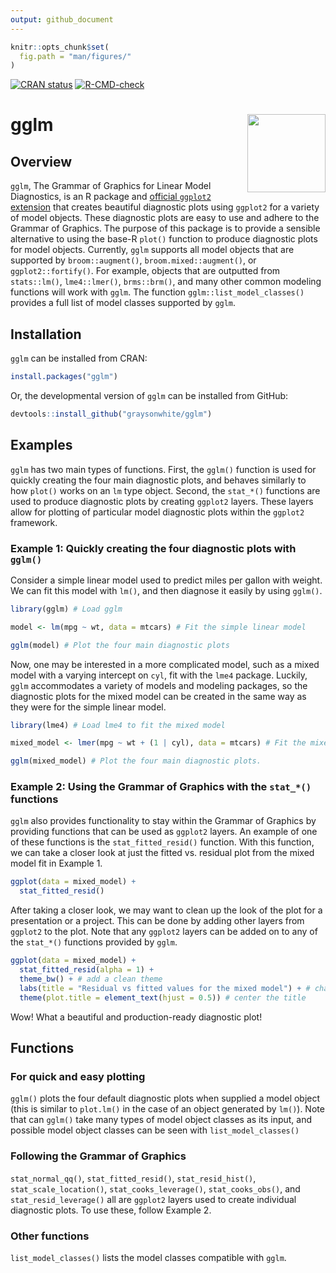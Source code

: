 ```yaml
---
output: github_document
---
```


```r
knitr::opts_chunk$set(
  fig.path = "man/figures/"
)
```


<!-- badges: start -->
[![CRAN status](https://www.r-pkg.org/badges/version/gglm)](https://cran.r-project.org/package=gglm)
[![R-CMD-check](https://github.com/graysonwhite/gglm/actions/workflows/R-CMD-check.yaml/badge.svg)](https://github.com/graysonwhite/gglm/actions/workflows/R-CMD-check.yaml)
<!-- badges: end -->

# gglm <img src="https://github.com/graysonwhite/gglm/blob/master/figs/gglm.gif?raw=true" align="right" width=125 />

## Overview

`gglm`, The Grammar of Graphics for Linear Model Diagnostics, is an R package and [official `ggplot2` extension](https://exts.ggplot2.tidyverse.org/gallery/) that creates beautiful diagnostic plots using `ggplot2` for a variety of model objects. These diagnostic plots are easy to use and adhere to the Grammar of Graphics. The purpose of this package is to provide a sensible alternative to using the base-R `plot()` function to produce diagnostic plots for model objects. Currently, `gglm` supports all model objects that are supported by `broom::augment()`, `broom.mixed::augment()`, or `ggplot2::fortify()`. For example, objects that are outputted from `stats::lm()`, `lme4::lmer()`, `brms::brm()`, and many other common modeling functions will work with `gglm`. The function `gglm::list_model_classes()` provides a full list of model classes supported by `gglm`. 

## Installation 

`gglm` can be installed from CRAN:
```r
install.packages("gglm")
```

Or, the developmental version of `gglm` can be installed from GitHub:
```r
devtools::install_github("graysonwhite/gglm")
```

## Examples

`gglm` has two main types of functions. First, the `gglm()` function is used for quickly creating the four main diagnostic plots, and behaves similarly to how `plot()` works on an `lm` type object. Second, the `stat_*()` functions are used to produce diagnostic plots by creating `ggplot2` layers. These layers allow for plotting of particular model diagnostic plots within the `ggplot2` framework. 

### Example 1: Quickly creating the four diagnostic plots with `gglm()`

Consider a simple linear model used to predict miles per gallon with weight. We can fit this model with `lm()`, and then diagnose it easily by using `gglm()`.
```r
library(gglm) # Load gglm

model <- lm(mpg ~ wt, data = mtcars) # Fit the simple linear model

gglm(model) # Plot the four main diagnostic plots
```

Now, one may be interested in a more complicated model, such as a mixed model with a varying intercept on `cyl`, fit with the `lme4` package. Luckily, `gglm` accommodates a variety of models and modeling packages, so the diagnostic plots for the mixed model can be created in the same way as they were for the simple linear model. 
```r
library(lme4) # Load lme4 to fit the mixed model

mixed_model <- lmer(mpg ~ wt + (1 | cyl), data = mtcars) # Fit the mixed model

gglm(mixed_model) # Plot the four main diagnostic plots.
```

### Example 2: Using the Grammar of Graphics with the `stat_*()` functions

`gglm` also provides functionality to stay within the Grammar of Graphics by providing functions that can be used as `ggplot2` layers. An example of one of these functions is the `stat_fitted_resid()` function. With this function, we can take a closer look at just the fitted vs. residual plot from the mixed model fit in Example 1.

```r
ggplot(data = mixed_model) +
  stat_fitted_resid()
```

After taking a closer look, we may want to clean up the look of the plot for a presentation or a project. This can be done by adding other layers from `ggplot2` to the plot. Note that any `ggplot2` layers can be added on to any of the `stat_*()` functions provided by `gglm`. 

```r
ggplot(data = mixed_model) +
  stat_fitted_resid(alpha = 1) + 
  theme_bw() + # add a clean theme 
  labs(title = "Residual vs fitted values for the mixed model") + # change the title
  theme(plot.title = element_text(hjust = 0.5)) # center the title
```

Wow! What a beautiful and production-ready diagnostic plot!

## Functions

### For quick and easy plotting

`gglm()` plots the four default diagnostic plots when supplied a model object (this is similar to `plot.lm()` in the case of an object generated by `lm()`). Note that can `gglm()` take many types of model object classes as its input, and possible model object classes can be seen with `list_model_classes()`

### Following the Grammar of Graphics

`stat_normal_qq()`, `stat_fitted_resid()`, `stat_resid_hist()`, `stat_scale_location()`, `stat_cooks_leverage()`, `stat_cooks_obs()`, and `stat_resid_leverage()` all are `ggplot2` layers used to create individual diagnostic plots. To use these, follow Example 2. 

### Other functions

`list_model_classes()` lists the model classes compatible with `gglm`. 
